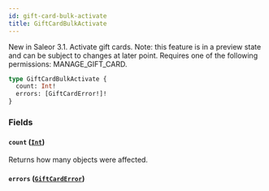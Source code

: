 ```yaml
---
id: gift-card-bulk-activate
title: GiftCardBulkActivate
---
```


New in Saleor 3.1. Activate gift cards. Note: this feature is in a preview state and can be subject to changes at later point. Requires one of the following permissions: MANAGE_GIFT_CARD.

```graphql
type GiftCardBulkActivate {
  count: Int!
  errors: [GiftCardError!]!
}
```

### Fields

#### `count` ([`Int`](../../../developer/api-reference/scalars/int))

Returns how many objects were affected.

#### `errors` ([`GiftCardError`](../../../developer/api-reference/objects/gift-card-error))
